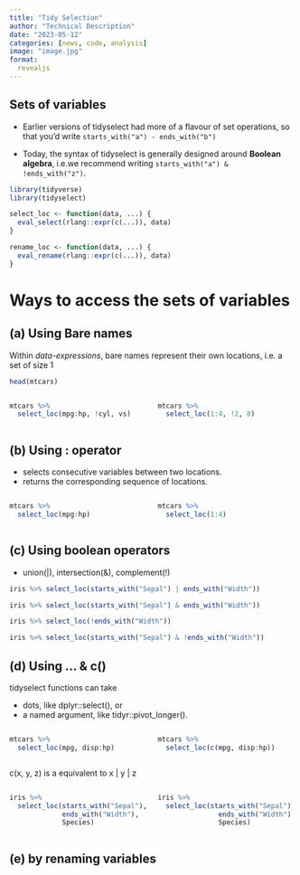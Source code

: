 ```yaml
---
title: "Tidy Selection"
author: "Technical Description"
date: "2023-05-12"
categories: [news, code, analysis]
image: "image.jpg"
format:
  revealjs
---
```


## **Sets of variables**

-   Earlier versions of tidyselect had more of a flavour of set operations, so that you'd write `starts_with("a") - ends_with("b")`

-   Today, the syntax of tidyselect is generally designed around **Boolean algebra**, i.e.we recommend writing `starts_with("a") & !ends_with("z")`.


```r
library(tidyverse)
library(tidyselect)
```
```r
select_loc <- function(data, ...) {
  eval_select(rlang::expr(c(...)), data)
}

rename_loc <- function(data, ...) {
  eval_rename(rlang::expr(c(...)), data)
}
```



# Ways to access the sets of variables

## (a) **Using Bare names**

Within *data-expressions*, bare names represent their own locations, i.e. a set of size 1

```r
head(mtcars)
```

::: columns
::: {.column width="50%"}

```r
mtcars %>% 
  select_loc(mpg:hp, !cyl, vs)
```

:::

::: {.column width="50%"}

```r
mtcars %>% 
  select_loc(1:4, !2, 8)
```


:::

:::


## (b) **Using : operator**     

- selects consecutive variables between two locations. 
- returns the corresponding sequence of locations.

::: columns
::: {.column width="50%"}

```r
mtcars %>% 
  select_loc(mpg:hp)
```

:::

::: {.column width="50%"}

```r
mtcars %>% 
  select_loc(1:4)
```


:::

:::

## (c) **Using boolean operators**     

- union(|), intersection(&), complement(!)

```r
iris %>% select_loc(starts_with("Sepal") | ends_with("Width"))

iris %>% select_loc(starts_with("Sepal") & ends_with("Width"))

iris %>% select_loc(!ends_with("Width"))

iris %>% select_loc(starts_with("Sepal") & !ends_with("Width"))

```


## (d) **Using ... & c()**     

tidyselect functions can take    

- dots, like dplyr::select(), or 
- a named argument, like tidyr::pivot_longer(). 


::: columns
::: {.column width="50%"}

```r
mtcars %>% 
  select_loc(mpg, disp:hp)
```

:::

::: {.column width="50%"}

```r
mtcars %>% 
  select_loc(c(mpg, disp:hp))

```

:::

:::

c(x, y, z) is a equivalent to x | y | z

::: columns
::: {.column width="50%"}

```r
iris %>% 
  select_loc(starts_with("Sepal"), 
             ends_with("Width"), 
             Species)
```

:::

::: {.column width="50%"}

```r
iris %>% 
  select_loc(starts_with("Sepal") | 
               ends_with("Width") | 
               Species)

```

:::

:::


## (e) **by renaming variables**  